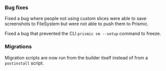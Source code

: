 ### Bug fixes

Fixed a bug where people not using custom slices were able to save screenshots to FileSystem
but were not able to push them to Prismic.

Fixed a bug that prevented the CLI `prismic sm --setup` command to freeze.

### Migrations

Migration scripts are now run from the builder itself instead of from a `postinstall` script.